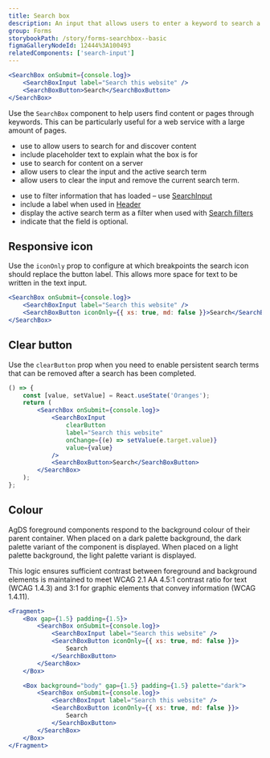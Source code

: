 ```yaml
---
title: Search box
description: An input that allows users to enter a keyword to search a website for specific content.
group: Forms
storybookPath: /story/forms-searchbox--basic
figmaGalleryNodeId: 12444%3A100493
relatedComponents: ['search-input']
---
```


```jsx live
<SearchBox onSubmit={console.log}>
	<SearchBoxInput label="Search this website" />
	<SearchBoxButton>Search</SearchBoxButton>
</SearchBox>
```

Use the `SearchBox` component to help users find content or pages through keywords. This can be particularly useful for a web service with a large amount of pages.

<DoHeading />

- use to allow users to search for and discover content
- include placeholder text to explain what the box is for
- use to search for content on a server
- allow users to clear the input and the active search term
- allow users to clear the input and remove the current search term.

<DontHeading />

- use to filter information that has loaded – use [SearchInput](/components/search-input)
- include a label when used in [Header](/components/header)
- display the active search term as a filter when used with [Search filters](/patterns/search-filters)
- indicate that the field is optional.

## Responsive icon

Use the `iconOnly` prop to configure at which breakpoints the search icon should replace the button label. This allows more space for text to be written in the text input.

```jsx live
<SearchBox onSubmit={console.log}>
	<SearchBoxInput label="Search this website" />
	<SearchBoxButton iconOnly={{ xs: true, md: false }}>Search</SearchBoxButton>
</SearchBox>
```

## Clear button

Use the `clearButton` prop when you need to enable persistent search terms that can be removed after a search has been completed.

```jsx live
() => {
	const [value, setValue] = React.useState('Oranges');
	return (
		<SearchBox onSubmit={console.log}>
			<SearchBoxInput
				clearButton
				label="Search this website"
				onChange={(e) => setValue(e.target.value)}
				value={value}
			/>
			<SearchBoxButton>Search</SearchBoxButton>
		</SearchBox>
	);
};
```

## Colour

AgDS foreground components respond to the background colour of their parent container. When placed on a dark palette background, the dark palette variant of the component is displayed. When placed on a light palette background, the light palette variant is displayed.

This logic ensures sufficient contrast between foreground and background elements is maintained to meet WCAG 2.1 AA 4.5:1 contrast ratio for text (WCAG 1.4.3) and 3:1 for graphic elements that convey information (WCAG 1.4.11).

```jsx live
<Fragment>
	<Box gap={1.5} padding={1.5}>
		<SearchBox onSubmit={console.log}>
			<SearchBoxInput label="Search this website" />
			<SearchBoxButton iconOnly={{ xs: true, md: false }}>
				Search
			</SearchBoxButton>
		</SearchBox>
	</Box>

	<Box background="body" gap={1.5} padding={1.5} palette="dark">
		<SearchBox onSubmit={console.log}>
			<SearchBoxInput label="Search this website" />
			<SearchBoxButton iconOnly={{ xs: true, md: false }}>
				Search
			</SearchBoxButton>
		</SearchBox>
	</Box>
</Fragment>
```
